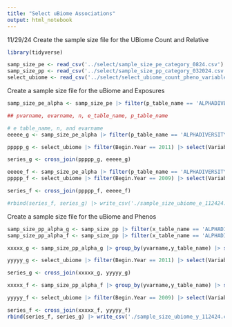 ```yaml
---
title: "Select uBiome Associations"
output: html_notebook
---
```


11/29/24
Create the sample size file for the UBiome Count and Relative

```r
library(tidyverse)
```

```r
samp_size_pe <- read_csv('../select/sample_size_pe_category_0824.csv')
samp_size_pp <- read_csv('../select/sample_size_pp_category_032024.csv')
select_ubiome <- read_csv('../select/select_ubiome_count_pheno_variables.csv')

```

Create a sample size file for the uBiome and Exposures
```r
samp_size_pe_alpha <- samp_size_pe |> filter(p_table_name == 'ALPHADIVERSITY_G' | p_table_name == 'ALPHADIVERSITY_F')

## pvarname, evarname, n, e_table_name, p_table_name

# e table_name, n, and evarname
eeeee_g <- samp_size_pe_alpha |> filter(p_table_name == 'ALPHADIVERSITY_G') |> group_by(evarname,e_table_name) |> summarize(sd_ss=sd(n), m_ss=mean(n)) |> filter(m_ss >= 500) |> rename(n=m_ss) |> select(-sd_ss) |> ungroup()

ppppp_g <- select_ubiome |> filter(Begin.Year == 2011) |> select(Variable.Name, Data.File.Name) |> rename(pvarname = Variable.Name, p_table_name=Data.File.Name)

series_g <- cross_join(ppppp_g, eeeee_g)

eeeee_f <- samp_size_pe_alpha |> filter(p_table_name == 'ALPHADIVERSITY_F') |> group_by(evarname,e_table_name) |> summarize(sd_ss=sd(n), m_ss=mean(n)) |> filter(m_ss >= 500) |> rename(n=m_ss) |> select(-sd_ss) |> ungroup()
ppppp_f <- select_ubiome |> filter(Begin.Year == 2009) |> select(Variable.Name, Data.File.Name) |> rename(pvarname = Variable.Name, p_table_name=Data.File.Name)

series_f <- cross_join(ppppp_f, eeeee_f)

#rbind(series_f, series_g) |> write_csv('./sample_size_ubiome_e_112424.csv')

```

Create a sample size file for the uBiome and Phenos
```r
samp_size_pp_alpha_g <- samp_size_pp |> filter(x_table_name == 'ALPHADIVERSITY_G')
samp_size_pp_alpha_f <- samp_size_pp |> filter(x_table_name == 'ALPHADIVERSITY_F')

xxxxx_g <- samp_size_pp_alpha_g |> group_by(yvarname,y_table_name) |> summarize(sd_ss=sd(n), m_ss=mean(n)) |> filter(m_ss >= 500) |> rename(n=m_ss) |> select(-sd_ss) |> ungroup() |> rename(pvarname = yvarname, p_table_name = y_table_name)

yyyyy_g <- select_ubiome |> filter(Begin.Year == 2011) |> select(Variable.Name, Data.File.Name) |> rename(evarname = Variable.Name, e_table_name=Data.File.Name)

series_g <- cross_join(xxxxx_g, yyyyy_g)

xxxxx_f <- samp_size_pp_alpha_f |> group_by(yvarname,y_table_name) |> summarize(sd_ss=sd(n), m_ss=mean(n)) |> filter(m_ss >= 500) |> rename(n=m_ss) |> select(-sd_ss) |> ungroup() |> rename(pvarname = yvarname, p_table_name = y_table_name)

yyyyy_f <- select_ubiome |> filter(Begin.Year == 2009) |> select(Variable.Name, Data.File.Name) |> rename(evarname = Variable.Name, e_table_name=Data.File.Name) 

series_f <- cross_join(xxxxx_f, yyyyy_f)
rbind(series_f, series_g) |> write_csv('./sample_size_ubiome_y_112424.csv')


```
